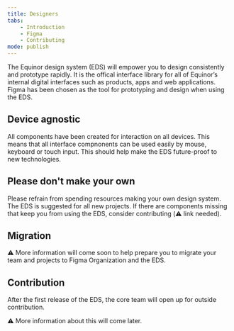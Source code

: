 ---
title: Designers
tabs:
    - Introduction
    - Figma
    - Contributing
mode: publish
---


The Equinor design system (EDS) will empower you to design consistently and prototype rapidly.
It is the offical interface library for all of Equinor’s internal digital interfaces such as products, apps and web applications. Figma has been chosen as the tool for prototyping and design when using the EDS.


## Device agnostic

All components have been created for interaction on all devices. This means that all interface compnonents can be used easily by mouse, keyboard or touch input.
This should help make the EDS future-proof to new technologies.


## Please don't make your own

Please refrain from spending resources making your own design system.
The EDS is suggested for all new projects.
If there are components missing that keep you from using the EDS, consider contributing (:warning: link needed).


## Migration

:warning: More information will come soon to help prepare you to migrate your team and projects to Figma Organization and the EDS.


## Contribution

After the first release of the EDS, the core team will open up for outside contribution. 

:warning: More information about this will come later. 

